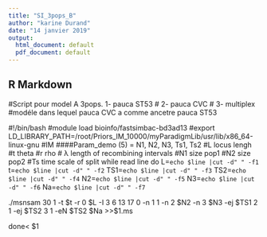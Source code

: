 ```yaml
---
title: "SI_3pops_B"
author: "karine Durand"
date: "14 janvier 2019"
output:
  html_document: default
  pdf_document: default
---
```



## R Markdown

#Script pour model A 3pops.  1- pauca ST53
#                            2- pauca CVC
#                            3- multiplex
#modéle dans lequel pauca CVC a comme ancetre pauca ST53       

#!/bin/bash
#module load bioinfo/fastsimbac-bd3ad13
#export LD_LIBRARY_PATH=/root/Priors_IM_10000/myParadigmLib/usr/lib/x86_64-linux-gnu
#IM
####Param_demo (5) =   N1, N2, N3, Ts1, Ts2
#L locus lengh
#t theta
#r rho
# λ length of recombining intervals
#N1 size pop1
#N2 size pop2
#Ts time scale of split
while read line 
do L=`echo $line |cut -d" " -f1`
t=`echo $line |cut -d" " -f2`
TS1=`echo $line |cut -d" " -f3`
TS2=`echo $line |cut -d" " -f4`
N2=`echo $line |cut -d" " -f5`
N3=`echo $line |cut -d" " -f6`
Na=`echo $line |cut -d" " -f7`

 ./msnsam 30 1  -t $t -r 0 $L  -I 3 6 13 17 0  -n 1 1 -n 2 $N2 -n 3 $N3  -ej $TS1 2 1 -ej $TS2 3 1 -eN $TS2 $Na  >>$1.ms

done< $1
